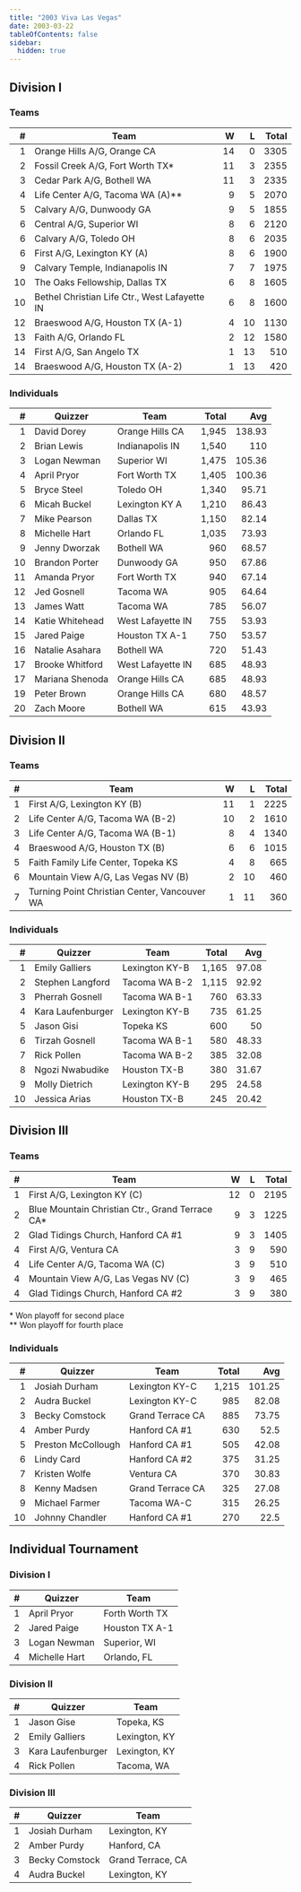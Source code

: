 ```yaml
---
title: "2003 Viva Las Vegas"
date: 2003-03-22
tableOfContents: false
sidebar:
  hidden: true
---
```


## Division I

### Teams

|    # | Team                                          |    W |    L | Total |
| ---: | --------------------------------------------- | ---: | ---: | ----: |
|    1 | Orange Hills A/G, Orange CA                   |   14 |    0 |  3305 |
|    2 | Fossil Creek A/G, Fort Worth TX*              |   11 |    3 |  2355 |
|    3 | Cedar Park A/G, Bothell WA                    |   11 |    3 |  2335 |
|    4 | Life Center A/G, Tacoma WA (A)**              |    9 |    5 |  2070 |
|    5 | Calvary A/G, Dunwoody GA                      |    9 |    5 |  1855 |
|    6 | Central A/G, Superior WI                      |    8 |    6 |  2120 |
|    6 | Calvary A/G, Toledo OH                        |    8 |    6 |  2035 |
|    6 | First A/G, Lexington KY (A)                   |    8 |    6 |  1900 |
|    9 | Calvary Temple, Indianapolis IN               |    7 |    7 |  1975 |
|   10 | The Oaks Fellowship, Dallas TX                |    6 |    8 |  1605 |
|   10 | Bethel Christian Life Ctr., West Lafayette IN |    6 |    8 |  1600 |
|   12 | Braeswood A/G, Houston TX (A-1)               |    4 |   10 |  1130 |
|   13 | Faith A/G, Orlando FL                         |    2 |   12 |  1580 |
|   14 | First A/G, San Angelo TX                      |    1 |   13 |   510 |
|   14 | Braeswood A/G, Houston TX (A-2)               |    1 |   13 |   420 |

### Individuals

|    # | Quizzer         | Team              | Total |    Avg |
| ---: | --------------- | ----------------- | ----: | -----: |
|    1 | David Dorey     | Orange Hills CA   | 1,945 | 138.93 |
|    2 | Brian Lewis     | Indianapolis IN   | 1,540 |    110 |
|    3 | Logan Newman    | Superior WI       | 1,475 | 105.36 |
|    4 | April Pryor     | Fort Worth TX     | 1,405 | 100.36 |
|    5 | Bryce Steel     | Toledo OH         | 1,340 |  95.71 |
|    6 | Micah Buckel    | Lexington KY A    | 1,210 |  86.43 |
|    7 | Mike Pearson    | Dallas TX         | 1,150 |  82.14 |
|    8 | Michelle Hart   | Orlando FL        | 1,035 |  73.93 |
|    9 | Jenny Dworzak   | Bothell WA        |   960 |  68.57 |
|   10 | Brandon Porter  | Dunwoody GA       |   950 |  67.86 |
|   11 | Amanda Pryor    | Fort Worth TX     |   940 |  67.14 |
|   12 | Jed Gosnell     | Tacoma WA         |   905 |  64.64 |
|   13 | James Watt      | Tacoma WA         |   785 |  56.07 |
|   14 | Katie Whitehead | West Lafayette IN |   755 |  53.93 |
|   15 | Jared Paige     | Houston TX A-1    |   750 |  53.57 |
|   16 | Natalie Asahara | Bothell WA        |   720 |  51.43 |
|   17 | Brooke Whitford | West Lafayette IN |   685 |  48.93 |
|   17 | Mariana Shenoda | Orange Hills CA   |   685 |  48.93 |
|   19 | Peter Brown     | Orange Hills CA   |   680 |  48.57 |
|   20 | Zach Moore      | Bothell WA        |   615 |  43.93 |

## Division II

### Teams

|    # | Team                                         |    W |    L | Total |
| ---: | -------------------------------------------- | ---: | ---: | ----: |
|    1 | First A/G, Lexington KY (B)                  |   11 |    1 |  2225 |
|    2 | Life Center A/G, Tacoma WA (B-2)             |   10 |    2 |  1610 |
|    3 | Life Center A/G, Tacoma WA (B-1)             |    8 |    4 |  1340 |
|    4 | Braeswood A/G, Houston TX (B)                |    6 |    6 |  1015 |
|    5 | Faith Family Life Center, Topeka KS          |    4 |    8 |   665 |
|    6 | Mountain View A/G, Las Vegas NV (B)          |    2 |   10 |   460 |
|    7 | Turning Point Christian Center, Vancouver WA |    1 |   11 |   360 |

### Individuals

|    # | Quizzer           | Team           | Total |   Avg |
| ---: | ----------------- | -------------- | ----: | ----: |
|    1 | Emily Galliers    | Lexington KY-B | 1,165 | 97.08 |
|    2 | Stephen Langford  | Tacoma WA B-2  | 1,115 | 92.92 |
|    3 | Pherrah Gosnell   | Tacoma WA B-1  |   760 | 63.33 |
|    4 | Kara Laufenburger | Lexington KY-B |   735 | 61.25 |
|    5 | Jason Gisi        | Topeka KS      |   600 |    50 |
|    6 | Tirzah Gosnell    | Tacoma WA B-1  |   580 | 48.33 |
|    7 | Rick Pollen       | Tacoma WA B-2  |   385 | 32.08 |
|    8 | Ngozi Nwabudike   | Houston TX-B   |   380 | 31.67 |
|    9 | Molly Dietrich    | Lexington KY-B |   295 | 24.58 |
|   10 | Jessica Arias     | Houston TX-B   |   245 | 20.42 |

## Division III

### Teams

|    # | Team                                            |    W |    L | Total |
| ---: | ----------------------------------------------- | ---: | ---: | ----: |
|    1 | First A/G, Lexington KY (C)                     |   12 |    0 |  2195 |
|    2 | Blue Mountain Christian Ctr., Grand Terrace CA* |    9 |    3 |  1225 |
|    2 | Glad Tidings Church, Hanford CA #1              |    9 |    3 |  1405 |
|    4 | First A/G, Ventura CA                           |    3 |    9 |   590 |
|    4 | Life Center A/G, Tacoma WA (C)                  |    3 |    9 |   510 |
|    4 | Mountain View A/G, Las Vegas NV (C)             |    3 |    9 |   465 |
|    4 | Glad Tidings Church, Hanford CA #2              |    3 |    9 |   380 |

\* Won playoff for second place\
\*\* Won playoff for fourth place

### Individuals

|    # | Quizzer            | Team             | Total |    Avg |
| ---: | ------------------ | ---------------- | ----: | -----: |
|    1 | Josiah Durham      | Lexington KY-C   | 1,215 | 101.25 |
|    2 | Audra Buckel       | Lexington KY-C   |   985 |  82.08 |
|    3 | Becky Comstock     | Grand Terrace CA |   885 |  73.75 |
|    4 | Amber Purdy        | Hanford CA #1    |   630 |   52.5 |
|    5 | Preston McCollough | Hanford CA #1    |   505 |  42.08 |
|    6 | Lindy Card         | Hanford CA #2    |   375 |  31.25 |
|    7 | Kristen Wolfe      | Ventura CA       |   370 |  30.83 |
|    8 | Kenny Madsen       | Grand Terrace CA |   325 |  27.08 |
|    9 | Michael Farmer     | Tacoma WA-C      |   315 |  26.25 |
|   10 | Johnny Chandler    | Hanford CA #1    |   270 |   22.5 |

## Individual Tournament

### Division I

|    # | Quizzer       | Team           |
| ---: | ------------- | -------------- |
|    1 | April Pryor   | Forth Worth TX |
|    2 | Jared Paige   | Houston TX A-1 |
|    3 | Logan Newman  | Superior, WI   |
|    4 | Michelle Hart | Orlando, FL    |

### Division II

|    # | Quizzer           | Team          |
| ---: | ----------------- | ------------- |
|    1 | Jason Gise        | Topeka, KS    |
|    2 | Emily Galliers    | Lexington, KY |
|    3 | Kara Laufenburger | Lexington, KY |
|    4 | Rick Pollen       | Tacoma, WA    |

### Division III

|    # | Quizzer        | Team              |
| ---: | -------------- | ----------------- |
|    1 | Josiah Durham  | Lexington, KY     |
|    2 | Amber Purdy    | Hanford, CA       |
|    3 | Becky Comstock | Grand Terrace, CA |
|    4 | Audra Buckel   | Lexington, KY     |
